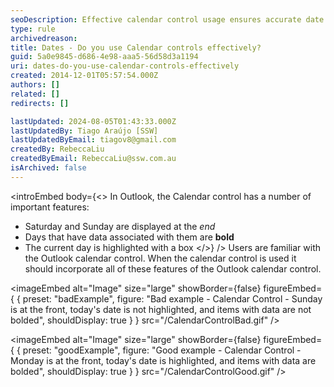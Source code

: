 ```yaml
---
seoDescription: Effective calendar control usage ensures accurate date display, highlighting current dates and bolding events with associated data.
type: rule
archivedreason:
title: Dates - Do you use Calendar controls effectively?
guid: 5a0e9845-d686-4e98-aaa5-56d58d3a1194
uri: dates-do-you-use-calendar-controls-effectively
created: 2014-12-01T05:57:54.000Z
authors: []
related: []
redirects: []

lastUpdated: 2024-08-05T01:43:33.000Z
lastUpdatedBy: Tiago Araújo [SSW]
lastUpdatedByEmail: tiagov8@gmail.com
createdBy: RebeccaLiu
createdByEmail: RebeccaLiu@ssw.com.au
isArchived: false
---
```


<introEmbed
  body={<>
In Outlook, the Calendar control has a number of important features:

* Saturday and Sunday are displayed at the _end_
* Days that have data associated with them are **bold**
* The current day is highlighted with a box
  </>}
/>
Users are familiar with the Outlook calendar control. When the calendar control is used it should incorporate all of these features of the Outlook calendar control.

<imageEmbed
  alt="Image"
  size="large"
  showBorder={false}
  figureEmbed={ {
    preset: "badExample",
    figure: "Bad example - Calendar Control - Sunday is at the front, today's date is not highlighted, and items with data are not bolded",
    shouldDisplay: true
  } }
  src="/CalendarControlBad.gif"
/>

<imageEmbed
  alt="Image"
  size="large"
  showBorder={false}
  figureEmbed={ {
    preset: "goodExample",
    figure: "Good example - Calendar Control - Monday is at the front, today's date is highlighted, and items with data are bolded",
    shouldDisplay: true
  } }
  src="/CalendarControlGood.gif"
/>
